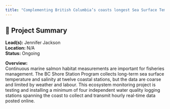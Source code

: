 ```yaml
---
title: "Complementing British Columbia’s coasts longest Sea Surface Temperature and Salinity records with 21st century technology to monitor a changing climate."
---
```


## 🧬 Project Summary

**Lead(s):** Jennifer Jackson  
**Location:** N/A  
**Status:** Ongoing  

**Overview:**  
Continuous marine salmon habitat measurements are important for fisheries management. The BC Shore Station Program collects long-term sea surface temperature and salinity at twelve coastal stations, but the data are coarse and limited by weather and labour. This ecosystem monitoring project is testing and installing a minimum of four independent water quality logging stations spanning the coast to collect and transmit hourly real-time data posted online.